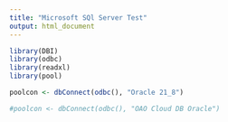 ```yaml
---
title: "Microsoft SQl Server Test"
output: html_document
---
```


```r
library(DBI)
library(odbc)
library(readxl)
library(pool)

poolcon <- dbConnect(odbc(), "Oracle 21_8")

#poolcon <- dbConnect(odbc(), "OAO Cloud DB Oracle")

```
